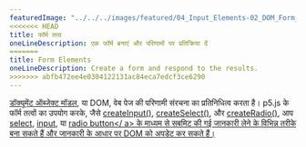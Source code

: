 ---
featuredImage: "../../../images/featured/04_Input_Elements-02_DOM_Form_Elements-thumbnail.png"
<<<<<<< HEAD
title: फॉर्म तत्व
oneLineDescription: एक फॉर्म बनाएं और परिणामों पर प्रतिक्रिया दें
=======
title: Form Elements
oneLineDescription: Create a form and respond to the results.
>>>>>>> abfb472ee4e0304122131ac84eca7edcf3ce6290
---

<a href='https://developer.mozilla.org/en-US/docs/Web/API/Document_Object_Model' target='_blank'>डॉक्यूमेंट ऑब्जेक्ट मॉडल</a>, या DOM, वेब पेज की परिणामी संरचना का प्रतिनिधित्व करता है। 
p5.js के फॉर्म तत्वों का उपयोग करके, जैसे <a href='https://p5js.org/reference/#/p5/createInput' target='_blank'>createInput()</a>, <a href='https://p5js.org/reference/#/p5/createSelect' target='_blank'>createSelect()</a>, और <a href='https://p5js.org/reference/#/p5/createRadio' target='_blank'>createRadio()</a>, आप <a href='https://developer.mozilla.org/en-US/docs/Web/HTML/Element/select' target='_blank'>select</a>, <a href='https://developer.mozilla.org/en-US/docs/Web/HTML/Element/input' target='_blank'>input</a>, या <a href="https://developer.mozilla.org/en-US/docs/Web/HTML/Element/input/radio" target="_blank">radio button</ a> के माध्यम से सबमिट की गई जानकारी लेने के विभिन्न तरीके बना सकते हैं और जानकारी के आधार पर DOM को अपडेट कर सकते हैं।
 